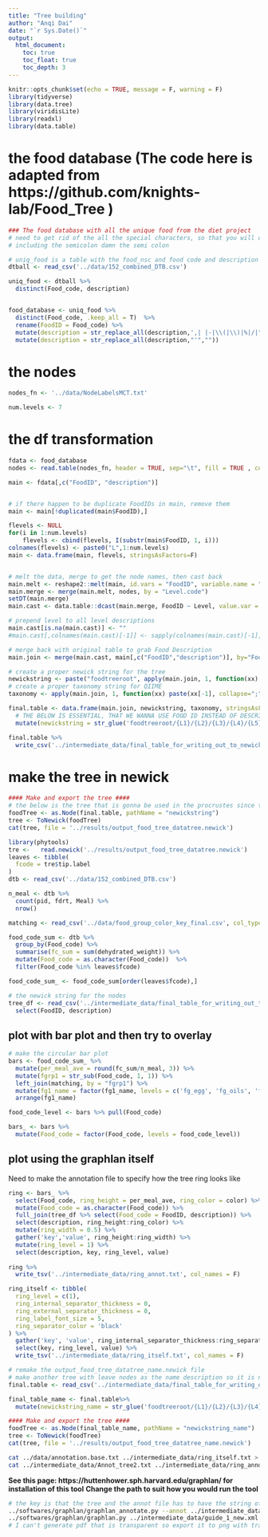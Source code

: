 ```yaml
---
title: "Tree building"
author: "Anqi Dai"
date: "`r Sys.Date()`"
output:
  html_document:
    toc: true
    toc_float: true
    toc_depth: 3
---
```


```r
knitr::opts_chunk$set(echo = TRUE, message = F, warning = F)
library(tidyverse)
library(data.tree)
library(viridisLite)
library(readxl)
library(data.table)
```


# the food database (The code here is adapted from https://github.com/knights-lab/Food_Tree )

```r
### The food database with all the unique food from the diet project
# need to get rid of the all the special characters, so that you will only see underscores
# including the semicolon damn the semi colon

# uniq_food is a table with the food_nsc and food code and description
dtball <- read_csv('../data/152_combined_DTB.csv')

uniq_food <- dtball %>% 
  distinct(Food_code, description)  


food_database <- uniq_food %>% 
  distinct(Food_code, .keep_all = T)  %>%  
  rename(FoodID = Food_code) %>% 
  mutate(description = str_replace_all(description,',| |-|\\(|\\)|%|/|"|;','_')) %>% 
  mutate(description = str_replace_all(description,"'",""))  
```

# the nodes   

```r
nodes_fn <- '../data/NodeLabelsMCT.txt'

num.levels <- 7
```

# the df transformation

```r
fdata <- food_database
nodes <- read.table(nodes_fn, header = TRUE, sep="\t", fill = TRUE , colClasses="character")

main <- fdata[,c("FoodID", "description")]


# if there happen to be duplicate FoodIDs in main, remove them
main <- main[!duplicated(main$FoodID),]

flevels <- NULL
for(i in 1:num.levels)
    flevels <- cbind(flevels, I(substr(main$FoodID, 1, i)))
colnames(flevels) <- paste0("L",1:num.levels)
main <- data.frame(main, flevels, stringsAsFactors=F)


# melt the data, merge to get the node names, then cast back
main.melt <- reshape2::melt(main, id.vars = "FoodID", variable.name = "Level", value.name = "Level.code")
main.merge <- merge(main.melt, nodes, by = "Level.code")
setDT(main.merge)
main.cast <- data.table::dcast(main.merge, FoodID ~ Level, value.var = "Main.food.description")

# prepend level to all level descriptions
main.cast[is.na(main.cast)] <- ""
#main.cast[,colnames(main.cast)[-1]] <- sapply(colnames(main.cast)[-1], function(colname) paste(colname, main.cast[,colname], sep="_"))

# merge back with original table to grab Food Description
main.join <- merge(main.cast, main[,c("FoodID","description")], by="FoodID")

# create a proper newick string for the tree
newickstring <- paste("foodtreeroot", apply(main.join, 1, function(xx) paste(xx[-1], collapse="/")), sep="/")
# create a proper taxonomy string for QIIME
taxonomy <- apply(main.join, 1, function(xx) paste(xx[-1], collapse=";"))

final.table <- data.frame(main.join, newickstring, taxonomy, stringsAsFactors=F) %>% 
  # THE BELOW IS ESSENTIAL, THAT WE WANNA USE FOOD ID INSTEAD OF DESCRIPTION TO REPRESENT THE FOOD
  mutate(newickstring = str_glue('foodtreeroot/{L1}/{L2}/{L3}/{L4}/{L5}/{L6}/{FoodID}'))

final.table %>% 
  write_csv('../intermediate_data/final_table_for_writing_out_to_newick.csv')
```


# make the tree in newick

```r
#### Make and export the tree ####
# the below is the tree that is gonna be used in the procrustes since the food is represented by food_code
foodTree <- as.Node(final.table, pathName = "newickstring")
tree <- ToNewick(foodTree)
cat(tree, file = '../results/output_food_tree_datatree.newick') 
```

```r
library(phytools)
tre <-   read.newick('../results/output_food_tree_datatree.newick')
leaves <- tibble(
  fcode = tre$tip.label
)
dtb <- read_csv('../data/152_combined_DTB.csv')

n_meal <- dtb %>% 
  count(pid, fdrt, Meal) %>% 
  nrow()

matching <- read_csv('../data/food_group_color_key_final.csv', col_types = 'ccccc')

food_code_sum <- dtb %>% 
  group_by(Food_code) %>% 
  summarise(fc_sum = sum(dehydrated_weight)) %>% 
  mutate(Food_code = as.character(Food_code))  %>% 
  filter(Food_code %in% leaves$fcode)

food_code_sum_ <- food_code_sum[order(leaves$fcode),]
```

```r
# the newick string for the nodes
tree_df <- read_csv('../intermediate_data/final_table_for_writing_out_to_newick.csv', col_types = cols(.default = col_character())) %>% 
  select(FoodID, description)
```

## plot with bar plot and then try to overlay

```r
# make the circular bar plot
bars <- food_code_sum_ %>% 
  mutate(per_meal_ave = round(fc_sum/n_meal, 3)) %>% 
  mutate(fgrp1 = str_sub(Food_code, 1, 1)) %>% 
  left_join(matching, by = "fgrp1") %>% 
  mutate(fg1_name = factor(fg1_name, levels = c('fg_egg', 'fg_oils', 'fg_legume', 'fg_fruit', 'fg_sweets', 'fg_milk','fg_meat', 'fg_veggie', 'fg_grain' ))) %>% 
  arrange(fg1_name)

food_code_level <- bars %>% pull(Food_code)

bars_ <- bars %>% 
  mutate(Food_code = factor(Food_code, levels = food_code_level))
```

## plot using the graphlan itself
 
Need to make the annotation file to specify how the tree ring looks like

```r
ring <- bars_ %>%  
  select(Food_code, ring_height = per_meal_ave, ring_color = color) %>% 
  mutate(Food_code = as.character(Food_code)) %>% 
  full_join(tree_df %>% select(Food_code = FoodID, description)) %>% 
  select(description, ring_height:ring_color) %>% 
  mutate(ring_width = 0.5) %>% 
  gather('key','value', ring_height:ring_width) %>% 
  mutate(ring_level = 1) %>% 
  select(description, key, ring_level, value) 
  
ring %>% 
  write_tsv('../intermediate_data/ring_annot.txt', col_names = F)
```

```r
ring_itself <- tibble(
  ring_level = c(1),
  ring_internal_separator_thickness = 0,
  ring_external_separator_thickness = 0,
  ring_label_font_size = 5,
  ring_separator_color = 'black'
) %>% 
  gather('key', 'value', ring_internal_separator_thickness:ring_separator_color) %>% 
  select(key, ring_level, value) %>% 
  write_tsv('../intermediate_data/ring_itself.txt', col_names = F)
```


    
```r
# remake the output_food_tree_datatree_name.newick file
# make another tree with leave nodes as the name description so it is not some numbers
final.table <- read_csv('../intermediate_data/final_table_for_writing_out_to_newick.csv')

final_table_name <- final.table%>% 
  mutate(newickstring_name = str_glue('foodtreeroot/{L1}/{L2}/{L3}/{L4}/{L5}/{L6}/{description}'))

#### Make and export the tree ####
foodTree <- as.Node(final_table_name, pathName = "newickstring_name")
tree <- ToNewick(foodTree)
cat(tree, file = '../results/output_food_tree_datatree_name.newick')
```
    
```bash
cat ../data/annotation.base.txt ../intermediate_data/ring_itself.txt > ../intermediate_data/Annot_tree2.txt 
cat ../intermediate_data/Annot_tree2.txt ../intermediate_data/ring_annot.txt > ../intermediate_data/Annot_tree4.txt 
```


**See this page: https://huttenhower.sph.harvard.edu/graphlan/ for installation of this tool**
**Change the path to suit how you would run the tool**

```bash
# the key is that the tree and the annot file has to have the string of food name as leaves 
../softwares/graphlan/graphlan_annotate.py --annot ../intermediate_data/Annot_tree4.txt ../results/output_food_tree_datatree_name.newick  ../intermediate_data/guide_1_new.xml
../softwares/graphlan/graphlan.py ../intermediate_data/guide_1_new.xml ../results/F1_D_food_tree_004.pdf --dpi 300 --size 2.5 --pad 0
# I can't generate pdf that is transparent so export it to png with transparent bg
```


